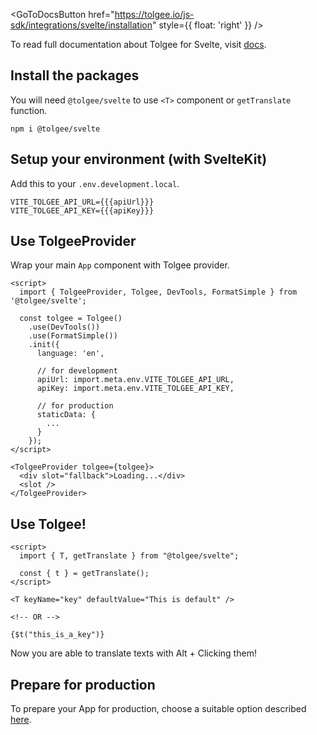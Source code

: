 
<GoToDocsButton
  href="https://tolgee.io/js-sdk/integrations/svelte/installation"
  style={{ float: 'right' }}
/>

To read full documentation about Tolgee for Svelte, visit [docs](https://tolgee.io/js-sdk/integrations/svelte/installation).

## Install the packages

You will need `@tolgee/svelte` to use `<T>` component or `getTranslate` function.

```
npm i @tolgee/svelte
```

## Setup your environment (with SvelteKit)

Add this to your `.env.development.local`.

```dotenv
VITE_TOLGEE_API_URL={{{apiUrl}}}
VITE_TOLGEE_API_KEY={{{apiKey}}}
```

## Use TolgeeProvider

Wrap your main `App` component with Tolgee provider.

```svelte
<script>
  import { TolgeeProvider, Tolgee, DevTools, FormatSimple } from '@tolgee/svelte';

  const tolgee = Tolgee()
    .use(DevTools())
    .use(FormatSimple())
    .init({
      language: 'en',

      // for development
      apiUrl: import.meta.env.VITE_TOLGEE_API_URL,
      apiKey: import.meta.env.VITE_TOLGEE_API_KEY,

      // for production
      staticData: {
        ...
      }
    });
</script>

<TolgeeProvider tolgee={tolgee}>
  <div slot="fallback">Loading...</div>
  <slot />
</TolgeeProvider>
```

## Use Tolgee!

```svelte
<script>
  import { T, getTranslate } from "@tolgee/svelte";

  const { t } = getTranslate();
</script>

<T keyName="key" defaultValue="This is default" />

<!-- OR -->

{$t("this_is_a_key")}
```

Now you are able to translate texts with Alt + Clicking them!

## Prepare for production

To prepare your App for production, choose a suitable option described
[here](https://tolgee.io/js-sdk/integrations/svelte/installation#preparing-for-production).
